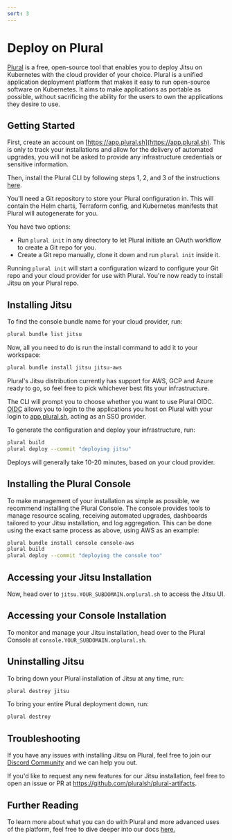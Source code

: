 ```yaml
---
sort: 3
---
```



# Deploy on Plural

[Plural](https://www.plural.sh/) is a free, open-source tool that enables you to deploy Jitsu on Kubernetes with the cloud provider of your choice. Plural is a unified application deployment platform that makes it easy to run open-source software on Kubernetes. It aims to make applications as portable as possible, without sacrificing the ability for the users to own the applications they desire to use.

## Getting Started

First, create an account on [https://app.plural.sh](https://app.plural.sh). This is only to track your installations and allow for the delivery of automated upgrades, you will not be asked to provide any infrastructure credentials or sensitive information.

Then, install the Plural CLI by following steps 1, 2, and 3 of the instructions [here](https://docs.plural.sh/getting-started).

You'll need a Git repository to store your Plural configuration in. This will contain the Helm charts, Terraform config, and Kubernetes manifests that Plural will autogenerate for you.

You have two options:
- Run `plural init` in any directory to let Plural initiate an OAuth workflow to create a Git repo for you.
- Create a Git repo manually, clone it down and run `plural init` inside it.

Running `plural init` will start a configuration wizard to configure your Git repo and your cloud provider for use with Plural. You're now ready to install Jitsu on your Plural repo.

## Installing Jitsu

To find the console bundle name for your cloud provider, run:

```bash
plural bundle list jitsu
```

Now, all you need to do is run the install command to add it to your workspace:

```bash
plural bundle install jitsu jitsu-aws
```

Plural's Jitsu distribution currently has support for AWS, GCP and Azure ready to go, so feel free to pick whichever best fits your infrastructure.

The CLI will prompt you to choose whether you want to use Plural OIDC. [OIDC](https://openid.net/connect/) allows you to login to the applications you host on Plural with your login to [app.plural.sh](https://app.plural.sh), acting as an SSO provider.

To generate the configuration and deploy your infrastructure, run:

```bash
plural build
plural deploy --commit "deploying jitsu"
```

<Hint>
    Deploys will generally take 10-20 minutes, based on your cloud provider.
</Hint>

## Installing the Plural Console

To make management of your installation as simple as possible, we recommend installing the Plural Console.  The console provides tools to manage resource scaling, receiving automated upgrades, dashboards tailored to your Jitsu installation, and log aggregation. This can be done using the exact same process as above, using AWS as an example:

```bash
plural bundle install console console-aws
plural build
plural deploy --commit "deploying the console too"
```

## Accessing your Jitsu Installation

Now, head over to `jitsu.YOUR_SUBDOMAIN.onplural.sh` to access the Jitsu UI.

## Accessing your Console Installation

To monitor and manage your Jitsu installation, head over to the Plural Console at `console.YOUR_SUBDOMAIN.onplural.sh`.

## Uninstalling Jitsu

To bring down your Plural installation of Jitsu at any time, run:

```bash
plural destroy jitsu
```

To bring your entire Plural deployment down, run:

```bash
plural destroy
```

## Troubleshooting

If you have any issues with installing Jitsu on Plural, feel free to join our [Discord Community](https://discord.gg/bEBAMXV64s) and we can help you out.

If you'd like to request any new features for our Jitsu installation, feel free to open an issue or PR at https://github.com/pluralsh/plural-artifacts.

## Further Reading

To learn more about what you can do with Plural and more advanced uses of the platform, feel free to dive deeper into our docs [here.](https://docs.plural.sh)